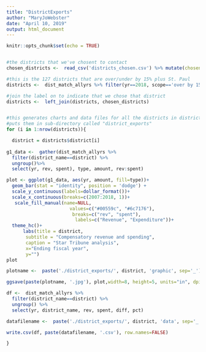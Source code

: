 ```yaml
---
title: "DistrictExports"
author: "MaryJoWebster"
date: "April 10, 2019"
output: html_document
---
```


```r
knitr::opts_chunk$set(echo = TRUE)
```

```r


```

```r

#the districts that we've chosent to contact
chosen_districts <-  read_csv('districts_chosen.csv') %>% mutate(chosen='yes') 

#this is the 127 districts that are over/under by 15% plus St. Paul
districts <-  dist_match_allyrs %>% filter(yr==2018, scope=='over by 15% or more' | scope=='under by 15% or more' | district_number=='0625') %>% ungroup() %>% select(district_name) %>% distinct() 

#join the label on to indicate that we chose that district
districts <-  left_join(districts, chosen_districts)


#this generates charts and data files for all the districts in districts df
#puts them in sub-directory called "district_exports"
for (i in 1:nrow(districts)){

  district = districts$district[i]
  
g1_data <-  gather(dist_match_allyrs %>% 
  filter(district_name==district) %>% 
  ungroup()%>% 
  select(yr, rev, spent), type, amount, rev:spent)

plot <- ggplot(g1_data, aes(yr, amount, fill=type))+
  geom_bar(stat = "identity", position = 'dodge') +
  scale_y_continuous(labels=dollar_format())+
  scale_x_continuous(breaks=c(2007:2018, 1))+
   scale_fill_manual(name=NULL,
                       values=c("#00559c", "#6c7176"),
                        breaks=c("rev", "spent"),
                         labels=c("Revenue", "Expenditure"))+
  theme_hc()+
      labs(title = district, 
       subtitle = "Compensatory revenue and spending",
       caption = "Star Tribune analysis",
       x="Ending fiscal year",
       y="")
plot

plotname <-  paste('./district_exports/', district, 'graphic', sep='_')

ggsave(paste(plotname, '.jpg'), plot,width=8, height=5, units="in", dpi="print" )

df <-  dist_match_allyrs %>% 
  filter(district_name==district) %>% 
  ungroup() %>% 
  select(yr, district_name, rev, spent, diff, pct)

datafilename <-  paste('./district_exports/', district, 'data', sep='_')

write.csv(df, paste(datafilename, '.csv'), row.names=FALSE)

}
```


